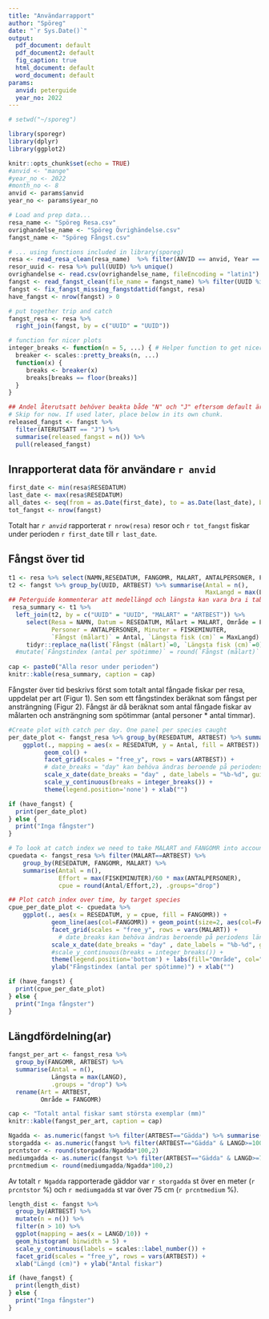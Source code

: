 ```yaml
---
title: "Användarrapport"
author: "Spöreg"
date: "`r Sys.Date()`"
output:
  pdf_document: default
  pdf_document2: default
  fig_caption: true
  html_document: default
  word_document: default
params:
  anvid: peterguide
  year_no: 2022
---
```


\renewcommand{\figurename}{Figur}
\renewcommand{\tablename}{Tabell}
\renewcommand{\contentsname}{Innehåll}


```r
# setwd("~/sporeg")

library(sporegr)
library(dplyr)
library(ggplot2)

knitr::opts_chunk$set(echo = TRUE)
#anvid <- "mange"
#year_no <- 2022
#month_no <- 8
anvid <- params$anvid
year_no <- params$year_no

# Load and prep data...
resa_name <- "Spöreg Resa.csv" 
ovrighandelse_name <- "Spöreg Övrighändelse.csv"
fangst_name <- "Spöreg Fångst.csv"

# ... using functions included in library(sporeg)
resa <- read_resa_clean(resa_name)  %>% filter(ANVID == anvid, Year == year_no)
resor_uuid <- resa %>% pull(UUID) %>% unique()
ovrighandelse <- read.csv(ovrighandelse_name, fileEncoding = "latin1") %>% filter(SPOREGRESA_UUID %in% resor_uuid)
fangst <- read_fangst_clean(file_name = fangst_name) %>% filter(UUID %in% resor_uuid)
fangst <- fix_fangst_missing_fangstdattid(fangst, resa)
have_fangst <- nrow(fangst) > 0

# put together trip and catch
fangst_resa <- resa %>%
  right_join(fangst, by = c("UUID" = "UUID"))

# function for nicer plots
integer_breaks <- function(n = 5, ...) { # Helper function to get nicer scales
  breaker <- scales::pretty_breaks(n, ...)
  function(x) {
     breaks <- breaker(x)
     breaks[breaks == floor(breaks)]
  }
}

## Andel återutsatt behöver beakta både "N" och "J" eftersom default är "NA". 
# Skip for now. If used later, place below in its own chunk.
released_fangst <- fangst %>%
  filter(ATERUTSATT == "J") %>%
  summarise(released_fangst = n()) %>%
  pull(released_fangst)

```

## Inrapporterat data för användare `r anvid`  

```r
first_date <- min(resa$RESEDATUM)
last_date <- max(resa$RESEDATUM)
all_dates <- seq(from = as.Date(first_date), to = as.Date(last_date), by = 1)
tot_fangst <- nrow(fangst)
```

Totalt har *`r anvid`* rapporterat `r nrow(resa)` resor och `r tot_fangst` fiskar under perioden `r first_date` till `r last_date`. 



## Fångst över tid

```r
t1 <- resa %>% select(NAMN,RESEDATUM, FANGOMR, MALART, ANTALPERSONER, FISKEMINUTER, UUID)
t2 <- fangst %>% group_by(UUID, ARTBEST) %>% summarise(Antal = n(), 
                                                       MaxLangd = max(LANGD)/10, .groups = "drop")
## Peterguide kommenterar att medellängd och längsta kan vara bra i tabellen. Testar ersätta cpue med längsta per tur
 resa_summary <- t1 %>%
  left_join(t2, by = c("UUID" = "UUID", "MALART" = "ARTBEST")) %>%
     select(Resa = NAMN, Datum = RESEDATUM, Målart = MALART, Område = FANGOMR,
            Personer = ANTALPERSONER, Minuter = FISKEMINUTER,
            `Fångst (målart)` = Antal, `Längsta fisk (cm)` = MaxLangd) %>% 
     tidyr::replace_na(list(`Fångst (målart)`=0, `Längsta fisk (cm)`=0))
  #mutate(`Fångstindex (antal per spötimme)` = round(`Fångst (målart)` / (Minuter/60*Personer),2))
   
cap <- paste0("Alla resor under perioden")
knitr::kable(resa_summary, caption = cap)
```

Fångster över tid beskrivs först som totalt antal fångade fiskar per resa, uppdelat per art (Figur 1). Sen som ett fångstindex beräknat som fångst per ansträngning (Figur 2). Fångst är då beräknat som antal fångade fiskar av målarten och ansträngning som spötimmar (antal personer * antal timmar).

```r
#Create plot with catch per day. One panel per species caught
per_date_plot <- fangst_resa %>% group_by(RESEDATUM, ARTBEST) %>% summarise(Antal = n(), .groups = "drop") %>% 
    ggplot(., mapping = aes(x = RESEDATUM, y = Antal, fill = ARTBEST)) +
          geom_col() +
          facet_grid(scales = "free_y", rows = vars(ARTBEST)) +
          # date_breaks = "day" kan behöva ändras beroende på periodens längd, tex "2 weeks" eller "1 weeks" är rätt bra för långa serier...
          scale_x_date(date_breaks = "day" , date_labels = "%b-%d", guide = guide_axis(angle = 60)) +
          scale_y_continuous(breaks = integer_breaks()) +
          theme(legend.position='none') + xlab("")

if (have_fangst) {
  print(per_date_plot)
} else {
  print("Inga fångster")
}
```


```r
# To look at catch index we need to take MALART and FANGOMR into account
cpuedata <- fangst_resa %>% filter(MALART==ARTBEST) %>%               
    group_by(RESEDATUM, FANGOMR, MALART) %>% 
    summarise(Antal = n(), 
              Effort = max(FISKEMINUTER)/60 * max(ANTALPERSONER),
              cpue = round(Antal/Effort,2), .groups="drop")

## Plot catch index over time, by target species
cpue_per_date_plot <- cpuedata %>% 
    ggplot(., aes(x = RESEDATUM, y = cpue, fill = FANGOMR)) +
            geom_line(aes(col=FANGOMR)) + geom_point(size=2, aes(col=FANGOMR)) + 
            facet_grid(scales = "free_y", rows = vars(MALART)) +
              # date_breaks kan behöva ändras beroende på periodens längd, tex "2 weeks" är rätt bra för långa serier...
            scale_x_date(date_breaks = "day" , date_labels = "%b-%d", guide = guide_axis(angle = 60)) +
            #scale_y_continuous(breaks = integer_breaks()) + 
            theme(legend.position='bottom') + labs(fill="Område", col="Område") +
            ylab("Fångstindex (antal per spötimme)") + xlab("")

if (have_fangst) {
  print(cpue_per_date_plot)
} else {
  print("Inga fångster")
}
```



## Längdfördelning(ar)

```r
fangst_per_art <- fangst_resa %>% 
  group_by(FANGOMR, ARTBEST) %>% 
  summarise(Antal = n(), 
            Längsta = max(LANGD),
            .groups = "drop") %>%
  rename(Art = ARTBEST,
         Område = FANGOMR)

cap <- "Totalt antal fiskar samt största exemplar (mm)"
knitr::kable(fangst_per_art, caption = cap)
```

```r
Ngadda <- as.numeric(fangst %>% filter(ARTBEST=="Gädda") %>% summarise(N=n()))
storgadda <- as.numeric(fangst %>% filter(ARTBEST=="Gädda" & LANGD>=1000) %>% summarise(N=n()))
prcntstor <- round(storgadda/Ngadda*100,2)
mediumgadda <- as.numeric(fangst %>% filter(ARTBEST=="Gädda" & LANGD>=750) %>% summarise(N=n()))
prcntmedium <- round(mediumgadda/Ngadda*100,2)
```

Av totalt `r Ngadda` rapporterade gäddor var `r storgadda` st över en meter (`r prcntstor` %) och `r mediumgadda` st var över 75 cm (`r prcntmedium` %). 


```r
length_dist <- fangst %>%
  group_by(ARTBEST) %>%
  mutate(n = n()) %>%
  filter(n > 10) %>%
  ggplot(mapping = aes(x = LANGD/10)) +
  geom_histogram( binwidth = 5) +
  scale_y_continuous(labels = scales::label_number()) +
  facet_grid(scales = "free_y", rows = vars(ARTBEST)) +
  xlab("Längd (cm)") + ylab("Antal fiskar")

if (have_fangst) {
  print(length_dist)
} else {
  print("Inga fångster")
}
```








